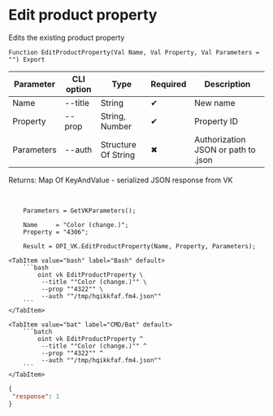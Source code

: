 ﻿---
sidebar_position: 3
description: Edit product property and other functions to work with VK in the Open Integration Package, a free open-source integration library for 1C:Enterprise 8, OneScript and CLI
keywords: [1C, 1С, 1С:Enterprise, 1С:Enterprise 8.3, API, Integration, Services, Exchange, OneScript, CLI, VK]
---


# Edit product property
 Edits the existing product property



`Function EditProductProperty(Val Name, Val Property, Val Parameters = "") Export`

  | Parameter | CLI option | Type | Required | Description |
  |-|-|-|-|-|
  | Name | --title | String | &#x2714; | New name |
  | Property | --prop | String, Number | &#x2714; | Property ID |
  | Parameters | --auth | Structure Of String | &#x2716; | Authorization JSON or path to .json |

  
  Returns:  Map Of KeyAndValue - serialized JSON response from VK

<br/>



```bsl title="1C:Enterprise/OneScript code example"
    Parameters = GetVKParameters();

    Name     = "Color (change.)";
    Property = "4306";

    Result = OPI_VK.EditProductProperty(Name, Property, Parameters);
```
 

 <Tabs>
  
    <TabItem value="bash" label="Bash" default>
        ```bash
            oint vk EditProductProperty \
             --title ""Color (change.)"" \
             --prop ""4322"" \
             --auth ""/tmp/hqikkfaf.fm4.json""
        ```
    </TabItem>
  
    <TabItem value="bat" label="CMD/Bat" default>
        ```batch
            oint vk EditProductProperty ^
             --title ""Color (change.)"" ^
             --prop ""4322"" ^
             --auth ""/tmp/hqikkfaf.fm4.json""
        ```
    </TabItem>
</Tabs>


```json title="Result"
{
 "response": 1
}
```
